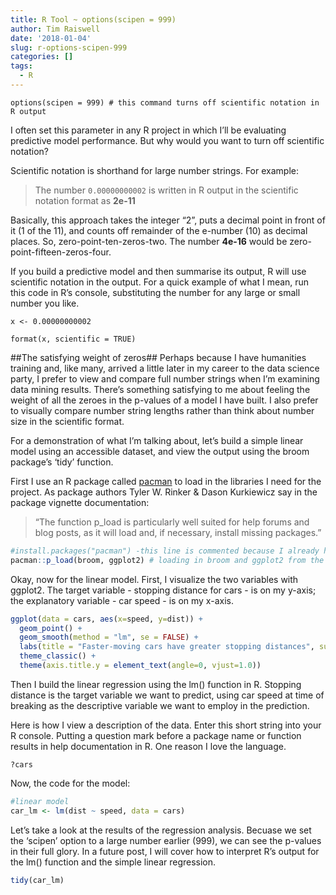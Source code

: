 ```yaml
---
title: R Tool ~ options(scipen = 999)
author: Tim Raiswell
date: '2018-01-04'
slug: r-options-scipen-999
categories: []
tags:
  - R
---
```



```options(scipen = 999) # this command turns off scientific notation in R output```

I often set this parameter in any R project in which I'll be evaluating predictive model performance. But why would you want to turn off scientific notation? 

Scientific notation is shorthand for large number strings. For example:

> The number `0.00000000002` is written in R output in the scientific notation format as **2e-11**

Basically, this approach takes the integer "2", puts a decimal point in front of it (1 of the 11), and counts off remainder of the e-number (10) as decimal places. So, zero-point-ten-zeros-two. The number **4e-16** would be zero-point-fifteen-zeros-four.


If you build a predictive model and then summarise its output, R will use scientific notation in the output. For a quick example of what I mean, run this code in R's console, substituting the number for any large or small number you like.

`x <- 0.00000000002`  

`format(x, scientific = TRUE)`

##The satisfying weight of zeros##
Perhaps because I have humanities training and, like many, arrived a little later in my career to the data science party, I prefer to view and compare full number strings when I'm examining data mining results. There's something satisfying to me about feeling the weight of all the zeroes in the p-values of a model I have built. I also prefer to visually compare number string lengths rather than think about number size in the scientific format. 

For a demonstration of what I'm talking about, let's build a simple linear model using an accessible dataset, and view the output using the broom package's 'tidy' function.

First I use an R package called [pacman](https://cran.r-project.org/web/packages/pacman/vignettes/Introduction_to_pacman.html) to load in the libraries I need for the project. As package authors Tyler W. Rinker & Dason Kurkiewicz say in the package vignette documentation:

>"The function p_load is particularly well suited for help forums and blog posts, as it will load and, if necessary, install missing packages."


```r
#install.packages("pacman") -this line is commented because I already have the pacman package installed. 
pacman::p_load(broom, ggplot2) # loading in broom and ggplot2 from the superb Tidyverse
```

Okay, now for the linear model. First, I visualize the two variables with ggplot2. The target variable - stopping distance for cars - is on my y-axis; the explanatory variable - car speed - is on my x-axis. 

```r
ggplot(data = cars, aes(x=speed, y=dist)) +
  geom_point() +
  geom_smooth(method = "lm", se = FALSE) +
  labs(title = "Faster-moving cars have greater stopping distances", subtitle = "There is a positive linear relationship in the data between car speed and stopping distance.", x = "Speed of car (MPH)", y = "Stopping\ndistance (feet)") +
  theme_classic() +
  theme(axis.title.y = element_text(angle=0, vjust=1.0))

```

Then I build the linear regression using the lm() function in R. Stopping distance is the target variable we want to predict, using car speed at time of breaking as the descriptive variable we want to employ in the prediction. 

Here is how I view a description of the data. Enter this short string into your R console. Putting a question mark before a package name or function results in help documentation in R. One reason I love the language.

```?cars ```

Now, the code for the model:  


```r
#linear model
car_lm <- lm(dist ~ speed, data = cars) 
```

Let's take a look at the results of the regression analysis. Becuase we set the 'scipen' option to a large number earlier (999), we can see the p-values in their full glory. In a future post, I will cover how to interpret R's output for the lm() function and the simple linear regression. 

```r
tidy(car_lm)
```

